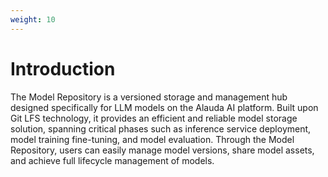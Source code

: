 ```yaml
---
weight: 10
---
```


# Introduction

The Model Repository is a versioned storage and management hub designed specifically for LLM models on the Alauda AI platform. Built upon Git LFS technology, it provides an efficient and reliable model storage solution, spanning critical phases such as inference service deployment, model training fine-tuning, and model evaluation. Through the Model Repository, users can easily manage model versions, share model assets, and achieve full lifecycle management of models.
